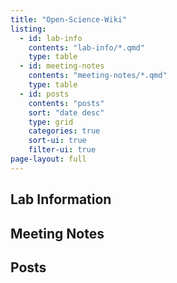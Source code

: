 ```yaml
---
title: "Open-Science-Wiki"
listing: 
  - id: lab-info
    contents: "lab-info/*.qmd"
    type: table
  - id: meeting-notes
    contents: "meeting-notes/*.qmd"
    type: table
  - id: posts
    contents: "posts"
    sort: "date desc"
    type: grid
    categories: true
    sort-ui: true
    filter-ui: true
page-layout: full
---
```


## Lab Information

:::{#lab-info}
:::

## Meeting Notes

:::{#meeting-notes}
:::


## Posts

:::{#posts}
:::
